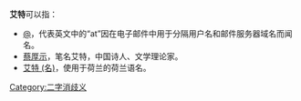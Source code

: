 '''艾特'''可以指：
* [[@|@]]，代表英文中的“at”因在电子邮件中用于分隔用户名和邮件服务器域名而闻名。
* [[蔡厚示|蔡厚示]]，笔名艾特，中国诗人、文学理论家。
* [[艾特_(名)|艾特 (名)]]，使用于荷兰的荷兰语名。

{{disambig}}

[[Category:二字消歧义|Category:二字消歧义]]